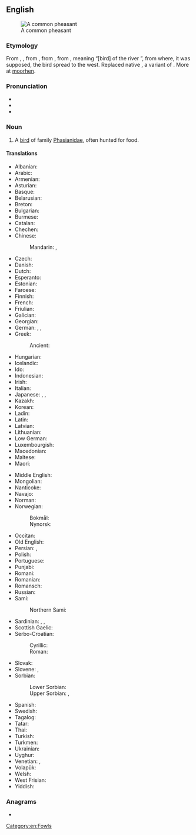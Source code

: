 ==English==
{{wikipedia}}
[[Image:Common Pheasant (Hybride).jpg|thumb|A common pheasant]]

===Etymology===
From {{inh|en|enm|fesaunt}}, {{m|enm|fesant}}, from {{der|en|fro|fesan}}, from {{der|en|la|phāsiānus}}, from {{der|en|grc|φᾱσιανός}}, meaning “[bird] of the river {{m|grc|Φᾶσις}}”, from where, it was supposed, the bird spread to the west. Replaced native {{der|en|ang|wōrhana}}, a variant of  {{m|ang|mōrhana}}. More at [[moorhen]].

===Pronunciation===
* {{IPA|en|/ˈfɛzənt/}}
* {{audio|en|en-us-pheasant.ogg|Audio (US)}}
* {{rhymes|en|ɛzənt}}

===Noun===
{{en-noun}}

# A [[bird]] of family [[Phasianidae]], often hunted for food.

====Translations====
{{trans-top|bird of family Phasianidae, often hunted for food}}
* Albanian: {{t|sq|fazani}}
* Arabic: {{t|ar|تَدْرُج|m}}
* Armenian: {{t+|hy|փասիան}}
* Asturian: {{t|ast|faisán|m}}
* Basque: {{t+|eu|faisai}}
* Belarusian: {{t|be|фаза́н|m}}
* Breton: {{t|br|fazan-kolc’his}}
* Bulgarian: {{t+|bg|фазан|m}}
* Burmese: {{t+|my|ရစ်}}
* Catalan: {{t|ca|faisà|m}}
* Chechen: {{t|ce|аккха нӏаьна}}
* Chinese:
*: Mandarin: {{t+|cmn|野雞|sc=Hani}}, {{t+|cmn|野鸡|tr=yějī|sc=Hani}}
* Czech: {{t+|cs|bažant|m}}
* Danish: {{t+|da|fasan}}
* Dutch: {{t+|nl|fazant|m}}
* Esperanto: {{t|eo|fazano}}
* Estonian: {{t|et|faasan}}
* Faroese: {{t|fo|fasánur}}
* Finnish: {{t+|fi|fasaani}}
* French: {{t+|fr|faisan|m}}
* Friulian: {{t|fur|fasan}}
* Galician: {{t+|gl|faisán|m}}
* Georgian: {{t+|ka|ხოხობი}}
* German: {{t+|de|Fasan|m}}, {{t|de|Fasanenhuhn|n}},
* Greek: {{t+|el|φασιανός|m}}
*: Ancient: {{t|grc|φᾱσιᾱνός|m}}
* Hungarian: {{t+|hu|fácán}}
* Icelandic: {{t|is|fashani}}
* Ido: {{t+|io|fazano}}
* Indonesian: {{t+|id|pegar}}
* Irish: {{t|ga|piasún}}
* Italian: {{t+|it|fagiano|m}}
* Japanese: {{t+|ja|キジ|tr=kiji|sc=Jpan}}, {{t+|ja|雉|tr=きじ, kiji|sc=Jpan}}, {{t|ja|雉子|tr=きじ, kiji|sc=Jpan}}
* Kazakh: {{t|kk|қырғауыл}}
* Korean: {{t+|ko|꿩}}
* Ladin: {{t|lld|fasan}}
* Latin: {{t+|la|phāsiānus|m}}
* Latvian: {{t|lv|fazāns|m}}
* Lithuanian: {{t+|lt|fazanas|m}}
* Low German: {{t|nds|Fasaan|m}}
* Luxembourgish: {{t|lb|Fasan|m}}
* Macedonian: {{t|mk|фазан|m}}
* Maltese: {{t|mt|faġan}}
* Maori: {{t|mi|peihana}}
{{trans-mid}}
* Middle English: {{t|enm|fesaunt}}
* Mongolian: {{t+|mn|гургуул}}
* Nanticoke: {{t|nnt|uh!-quas-capitz}}
* Navajo: {{t|nv|zéédzísgaii}}
* Norman: {{t|nrf|faîsan|m}}
* Norwegian:
*: Bokmål: {{l|nb|fasan}}
*: Nynorsk: {{l|nn|fasan}}
* Occitan: {{t+|oc|faisan}}
* Old English: {{t|ang|wōrhana|m}}
* Persian: {{t+|fa|تذرو|tr=tazarv|sc=fa-Arab}}, {{t+|fa|قرقاول|tr=qarqâvol}}
* Polish: {{t+|pl|bażant}}
* Portuguese: {{t+|pt|faisão|m}}
* Punjabi: {{t|pa|ਚਕੋਰ|m|tr=cakōr|sc=Guru}}
* Romani: {{t|rom|dropya|f}}
* Romanian: {{t+|ro|fazan|m}}
* Romansch: {{t|rm|fasan}}
* Russian: {{t+|ru|фаза́н|m}}
* Sami:
*: Northern Sami: {{t|se|fasána}}
* Sardinian: {{t|sc|pidraxu}}, {{t|sc|fagianu}}, {{t|sc|fazanu}}
* Scottish Gaelic: {{t|gd|easag|f}}
* Serbo-Croatian:
*: Cyrillic: {{t|sh|фазан|m}}
*: Roman: {{t+|sh|fazan|m}}
* Slovak: {{t|sk|bažant|m}}
* Slovene: {{t+|sl|fazan|m}}, {{t|sl|fazanka|f}}
* Sorbian:
*: Lower Sorbian: {{t|dsb|fazan}}
*: Upper Sorbian: {{t|hsb|bažant}}, {{t|hsb|fazan}}
* Spanish: {{t+|es|faisán|m}}
* Swedish: {{t+|sv|fasan}}
* Tagalog: {{t|tl|paysan}}
* Tatar: {{t|tt|кыргавыл}}
* Thai: {{t+|th|ไก่ฟ้า}}
* Turkish: {{t+|tr|sülün}}
* Turkmen: {{t|tk|sülgün}}
* Ukrainian: {{t|uk|фаза́н|m}}
* Uyghur: {{t|ug|قىرغاۋۇل}}
* Venetian: {{t+|vec|fajan|f}}, {{t|vec|fajàn|f}}
* Volapük: {{t+|vo|fasan}}
* Welsh: {{t|cy|ffesant}}
* West Frisian: {{t+|fy|fazant}}
* Yiddish: {{t|yi|פֿאַזאַן|m}}
{{trans-bottom}}

===Anagrams===
* {{anagrams|en|a=aaehnpst|ant-heaps|antheaps|thapsane}}

[[Category:en:Fowls]]